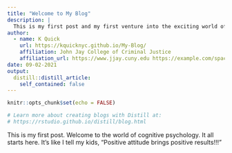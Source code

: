 ```yaml
---
title: "Welcome to My Blog"
description: |
  This is my first post and my first venture into the exciting world of cognitive psychology - although I suspect I have been engaged in cognition for quite some time...
author:
  - name: K Quick
    url: https://kquicknyc.github.io/My-Blog/
    affiliation: John Jay College of Criminal Justice
    affiliation_url: https://www.jjay.cuny.edu https://example.com/spacelysprokets
date: 09-02-2021
output:
  distill::distill_article:
    self_contained: false
---
```


```r
knitr::opts_chunk$set(echo = FALSE)

# Learn more about creating blogs with Distill at:
# https://rstudio.github.io/distill/blog.html

```


This is my first post.  Welcome to the world of cognitive psychology.  It all starts here.  It's like I tell my kids, "Positive attitude brings positive results!!!"

